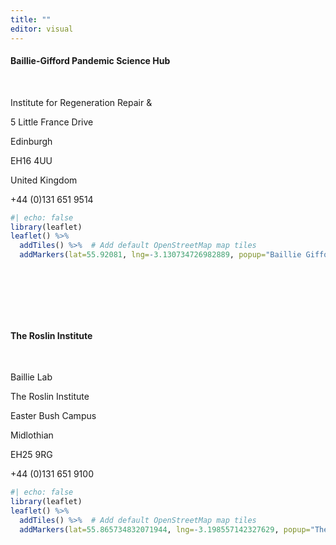 ```yaml
---
title: ""
editor: visual
---
```


#### Baillie-Gifford Pandemic Science Hub

<br />

Institute for Regeneration Repair &

5 Little France Drive

Edinburgh

EH16 4UU

United Kingdom

<i class="bi bi-telephone"></i> +44 (0)131 651 9514

```r
#| echo: false
library(leaflet)
leaflet() %>%
  addTiles() %>%  # Add default OpenStreetMap map tiles
  addMarkers(lat=55.92081, lng=-3.130734726982889, popup="Baillie Gifford Pandemic Science Hub")
```

<br />

<br />

<br />

#### The Roslin Institute

<br />

Baillie Lab

The Roslin Institute

Easter Bush Campus

Midlothian

EH25 9RG

<i class="bi bi-telephone"></i> +44 (0)131 651 9100

```r
#| echo: false
library(leaflet)
leaflet() %>%
  addTiles() %>%  # Add default OpenStreetMap map tiles
  addMarkers(lat=55.865734832071944, lng=-3.198557142327629, popup="The Roslin Institute")
```
